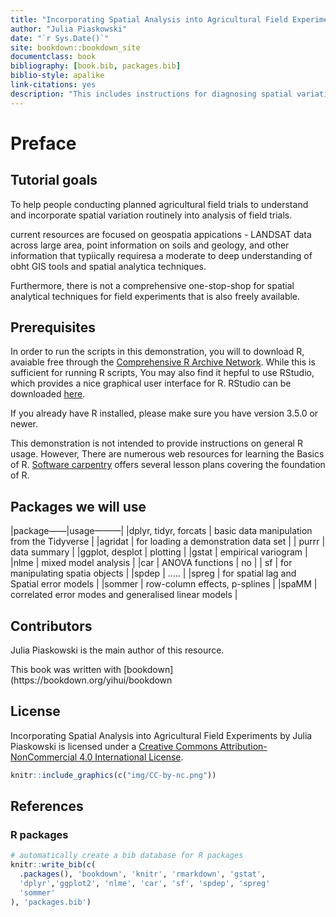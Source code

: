 --- 
title: "Incorporating Spatial Analysis into Agricultural Field Experiments."
author: "Julia Piaskowski"
date: "`r Sys.Date()`"
site: bookdown::bookdown_site
documentclass: book
bibliography: [book.bib, packages.bib]
biblio-style: apalike
link-citations: yes
description: "This includes instructions for diagnosing spatial variation in agricultural field trials and incorporating spatial variation into analysis of the trial using freely available tools in R."
---

# Preface 

## Tutorial goals

To help people conducting planned agricultural field trials to understand and  incorporate spatial variation routinely into analysis of field trials.  

current resources are focused on geospatia appications - LANDSAT data across large area, point information on soils and geology, and other information that typiically requiresa a moderate to deep understanding of obht GIS tools and spatial analytica techniques. 

Furthermore, there is not a comprehensive one-stop-shop for spatial analytical techniques for field experiments that is also freely available. 

## Prerequisites

In order to run the scripts in this demonstration, you will to download R, avaiable free through the [Comprehensive R Archive Network](https://cran.r-project.org/). While this is sufficient for running R scripts, You may also find it hepful to use RStudio, which provides a nice graphical user interface for R. RStudio can be downloaded [here](https://www.rstudio.com/products/rstudio/download/).

If you already have R installed, please make sure you have version 3.5.0 or newer. 

This demonstration is not intended to provide instructions on general R usage. However, There are numerous web resources for learning the Basics of R. [Software carpentry](https://software-carpentry.org/lessons/) offers several lesson plans covering the foundation of R.  

## Packages we will use 

|package------|usage---------|
|dplyr, tidyr, forcats | basic data manipulation from the Tidyverse | 
|agridat | for loading a demonstration data set |
| purrr | data summary | 
|ggplot, desplot | plotting | 
|gstat | empirical variogram | 
|nlme | mixed model analysis | 
|car | ANOVA functions | no |
| sf | for manipulating spatia objects | 
|spdep | ..... | 
|spreg | for spatial lag and Spatial error models | 
|sommer | row-column effects, p-splines |
|spaMM  | correlated error modes and generalised linear models | 


## Contributors

Julia Piaskowski is the main author of this resource. 

This book was written with [bookdown](https://bookdown.org/yihui/bookdown 

## License
Incorporating Spatial Analysis into Agricultural Field Experiments by Julia Piaskowski is licensed under a [Creative Commons Attribution-NonCommercial 4.0 International License](https://creativecommons.org/licenses/by-nc/4.0/).

```{r, echo=FALSE,out.width="20%",fig.align='center'}
knitr::include_graphics(c("img/CC-by-nc.png"))
```

## References
 
### R packages

```{r include=FALSE}
# automatically create a bib database for R packages
knitr::write_bib(c(
  .packages(), 'bookdown', 'knitr', 'rmarkdown', 'gstat',
  'dplyr','ggplot2', 'nlme', 'car', 'sf', 'spdep', 'spreg'
  'sommer'
), 'packages.bib')
```